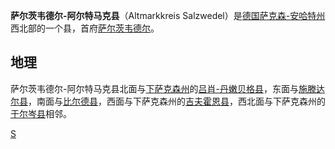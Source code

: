 {{德国县级行政单位
| 县徽图 =Image:DE-ST 15-0-81 Altmarkkreis Salzwedel COA.svg
| 在德国内的位置图 = Image:Lage des Altmarkkreises Salzwedel in Deutschland.PNG
| 所属联邦州 = 萨克森-安哈特州
| 所属行政区 = 
| 首府 = 萨尔茨韦德尔
| 面积 = 2293.03
| 人口 = 86,164
| 统计时间 = 2015年12月31日
| 人口密度 = 38
| 汽车牌号 = SAW, GA, KLZ
| 下设城镇 = 5个市、114个镇
| 政府地址 = Karl-Marx-Straße 32<br />29410 Salzwedel
| 政府网站 = www.altmarkkreis-salzwedel.de
| 在州内的位置图 = Image:Altmarkkreis Salzwedel in S-A.svg
|}}

'''萨尔茨韦德尔-阿尔特马克县'''（Altmarkkreis Salzwedel）是[[德国|德国]][[萨克森-安哈特州|萨克森-安哈特州]]西北部的一个县，首府[[萨尔茨韦德尔|萨尔茨韦德尔]]。

== 地理 ==

萨尔茨韦德尔-阿尔特马克县北面与[[下萨克森州|下萨克森州]]的[[吕肖-丹嫩贝格县|吕肖-丹嫩贝格县]]，东面与[[施滕达尔县|施滕达尔县]]，南面与[[比尔德县|比尔德县]]，西面与下萨克森州的[[吉夫霍恩县|吉夫霍恩县]]，西北面与下萨克森州的[[于尔岑县|于尔岑县]]相邻。

{{萨克森-安哈特州行政区划}}

{{Authority control}}
[[Category:萨克森-安哈尔特州的县|S]]